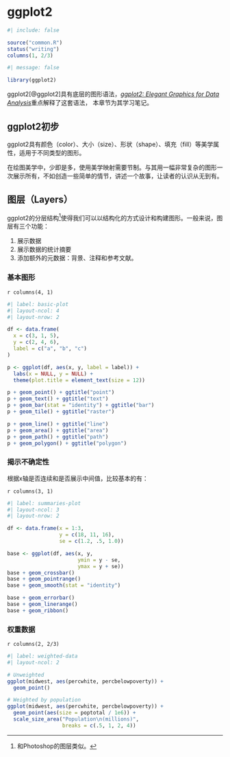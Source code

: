 # ggplot2

```r
#| include: false

source("common.R")
status("writing")
columns(1, 2/3)
```

<!-- columns函数控制绘图输出，用法如下： -->
<!-- `r columns(1, 2/3)` -->
<!-- `r columns(2, 2/3)` -->
<!-- `r columns(3, 1)` -->
<!-- `r columns(4, 1)` -->

```r
#| message: false

library(ggplot2)
```


ggplot2[@ggplot2]具有底层的图形语法，[*ggplot2: Elegant Graphics for Data Analysis*](https://ggplot2-book.org/)重点解释了这套语法，
本章节为其学习笔记。

## ggplot2初步

ggplot2具有颜色（color）、大小（size）、形状（shape）、填充（fill）等美学属性，适用于不同类型的图形。

在绘图美学中，少即是多，使用美学映射需要节制。与其用一幅非常复杂的图形一次展示所有，不如创造一些简单的情节，讲述一个故事，让读者的认识从无到有。

## 图层（Layers）

ggplot2的分层结构[^layers]使得我们可以以结构化的方式设计和构建图形。一般来说，图层有三个功能：

[^layers]: 和Photoshop的图层类似。

1. 展示数据
1. 展示数据的统计摘要
1. 添加额外的元数据：背景、注释和参考文献。

### 基本图形

`r columns(4, 1)`
```r
#| label: basic-plot
#| layout-ncol: 4
#| layout-nrow: 2

df <- data.frame(
  x = c(3, 1, 5),
  y = c(2, 4, 6),
  label = c("a", "b", "c")
)

p <- ggplot(df, aes(x, y, label = label)) +
  labs(x = NULL, y = NULL) +
  theme(plot.title = element_text(size = 12))

p + geom_point() + ggtitle("point")
p + geom_text() + ggtitle("text")
p + geom_bar(stat = "identity") + ggtitle("bar")
p + geom_tile() + ggtitle("raster")

p + geom_line() + ggtitle("line")
p + geom_area() + ggtitle("area")
p + geom_path() + ggtitle("path")
p + geom_polygon() + ggtitle("polygon")
```

### 揭示不确定性

根据x轴是否连续和是否展示中间值，比较基本的有：

`r columns(3, 1)`
```r
#| label: summaries-plot
#| layout-ncol: 3
#| layout-nrow: 2

df <- data.frame(x = 1:3,
                 y = c(18, 11, 16),
                 se = c(1.2, .5, 1.0))

base <- ggplot(df, aes(x, y,
                       ymin = y - se,
                       ymax = y + se))
base + geom_crossbar()
base + geom_pointrange()
base + geom_smooth(stat = "identity")

base + geom_errorbar()
base + geom_linerange()
base + geom_ribbon()
```

### 权重数据

`r columns(2, 2/3)`
```r
#| label: weighted-data
#| layout-ncol: 2

# Unweighted
ggplot(midwest, aes(percwhite, percbelowpoverty)) +
  geom_point()

# Weighted by population
ggplot(midwest, aes(percwhite, percbelowpoverty)) +
  geom_point(aes(size = poptotal / 1e6)) +
  scale_size_area("Population\n(millions)",
                  breaks = c(.5, 1, 2, 4))
```























